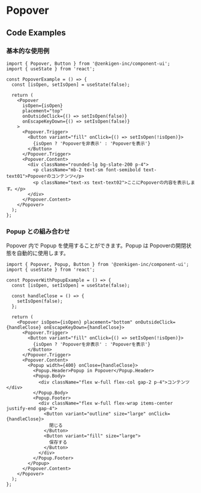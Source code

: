 
<Meta title="Popover" of={PopoverStories} />

# Popover

<Canvas />

<Controls of={Component} />

## Code Examples

### 基本的な使用例

```tsx
import { Popover, Button } from '@zenkigen-inc/component-ui';
import { useState } from 'react';

const PopoverExample = () => {
  const [isOpen, setIsOpen] = useState(false);

  return (
    <Popover
      isOpen={isOpen}
      placement="top"
      onOutsideClick={() => setIsOpen(false)}
      onEscapeKeyDown={() => setIsOpen(false)}
    >
      <Popover.Trigger>
        <Button variant="fill" onClick={() => setIsOpen(!isOpen)}>
          {isOpen ? 'Popoverを非表示' : 'Popoverを表示'}
        </Button>
      </Popover.Trigger>
      <Popover.Content>
        <div className="rounded-lg bg-slate-200 p-4">
          <p className="mb-2 text-sm font-semibold text-text01">Popoverのコンテンツ</p>
          <p className="text-xs text-text02">ここにPopoverの内容を表示します。</p>
        </div>
      </Popover.Content>
    </Popover>
  );
};
```

### Popup との組み合わせ

Popover 内で Popup を使用することができます。Popup は Popoverの開閉状態を自動的に使用します。

```tsx
import { Popover, Popup, Button } from '@zenkigen-inc/component-ui';
import { useState } from 'react';

const PopoverWithPopupExample = () => {
  const [isOpen, setIsOpen] = useState(false);

  const handleClose = () => {
    setIsOpen(false);
  };

  return (
    <Popover isOpen={isOpen} placement="bottom" onOutsideClick={handleClose} onEscapeKeyDown={handleClose}>
      <Popover.Trigger>
        <Button variant="fill" onClick={() => setIsOpen(!isOpen)}>
          {isOpen ? 'Popoverを非表示' : 'Popoverを表示'}
        </Button>
      </Popover.Trigger>
      <Popover.Content>
        <Popup width={400} onClose={handleClose}>
          <Popup.Header>Popup in Popover</Popup.Header>
          <Popup.Body>
            <div className="flex w-full flex-col gap-2 p-4">コンテンツ</div>
          </Popup.Body>
          <Popup.Footer>
            <div className="flex w-full flex-wrap items-center justify-end gap-4">
              <Button variant="outline" size="large" onClick={handleClose}>
                閉じる
              </Button>
              <Button variant="fill" size="large">
                保存する
              </Button>
            </div>
          </Popup.Footer>
        </Popup>
      </Popover.Content>
    </Popover>
  );
};
```
